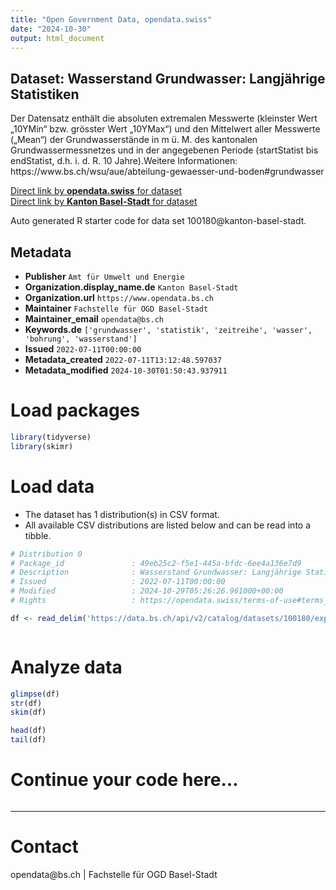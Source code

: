 ```yaml
---
title: "Open Government Data, opendata.swiss"
date: "2024-10-30"
output: html_document
---
```


## Dataset: Wasserstand Grundwasser: Langjährige Statistiken

Der Datensatz enthält die absoluten extremalen Messwerte (kleinster Wert „10YMin“ bzw. grösster Wert „10YMax“) und den Mittelwert aller Messwerte („Mean“) der Grundwasserstände in m ü. M. des kantonalen Grundwassermessnetzes und in der angegebenen Periode (startStatist bis endStatist, d.h. i. d. R. 10 Jahre).Weitere Informationen: https://www.bs.ch/wsu/aue/abteilung-gewaesser-und-boden#grundwasser

[Direct link by **opendata.swiss** for dataset](https://opendata.swiss/de/dataset/wasserstand-grundwasser-langjahrige-statistiken)<br>
[Direct link by **Kanton Basel-Stadt** for dataset](https://data.bs.ch/explore/dataset/100180/)

Auto generated R starter code for data set 100180@kanton-basel-stadt.

## Metadata

- **Publisher** `Amt für Umwelt und Energie`
- **Organization.display_name.de** `Kanton Basel-Stadt`
- **Organization.url** `https://www.opendata.bs.ch`
- **Maintainer** `Fachstelle für OGD Basel-Stadt`
- **Maintainer_email** `opendata@bs.ch`
- **Keywords.de** `['grundwasser', 'statistik', 'zeitreihe', 'wasser', 'bohrung', 'wasserstand']`
- **Issued** `2022-07-11T00:00:00`
- **Metadata_created** `2022-07-11T13:12:48.597037`
- **Metadata_modified** `2024-10-30T01:50:43.937911`


# Load packages

```r

library(tidyverse)
library(skimr)

```

# Load data

-   The dataset has 1 distribution(s) in CSV format.
-   All available CSV distributions are listed below and can be read into a tibble.

```r

# Distribution 0
# Package_id               : 49eb25c2-f5e1-445a-bfdc-6ee4a136e7d9
# Description              : Wasserstand Grundwasser: Langjährige Statistiken (csv)
# Issued                   : 2022-07-11T00:00:00
# Modified                 : 2024-10-29T05:26:26.961000+00:00
# Rights                   : https://opendata.swiss/terms-of-use#terms_by

df <- read_delim('https://data.bs.ch/api/v2/catalog/datasets/100180/exports/csv?use_labels=true')



```

# Analyze data

```r

glimpse(df)
str(df)
skim(df)

head(df)
tail(df)

```

# Continue your code here...

```r

```

------------------------------------------------------------------------

# Contact

opendata@bs.ch | Fachstelle für OGD Basel-Stadt
